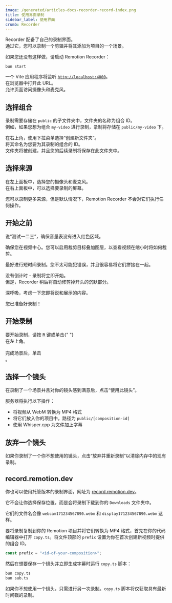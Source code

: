 ```yaml
---
image: /generated/articles-docs-recorder-record-index.png
title: 使用界面录制
sidebar_label: 使用界面
crumb: Recorder
---
```



Recorder 配备了自己的录制界面。  
通过它，您可以录制一个剪辑并将其添加为项目的一个场景。

如果您还没有这样做，请启动 Remotion Recorder：

```tsx
bun start
```

一个 Vite 应用程序将监听 [`http://localhost:4000`](http://localhost:4000)。  
在浏览器中打开此 URL。  
允许页面访问摄像头和麦克风。

## 选择组合

录制需要存储在 `public` 的子文件夹中，文件夹的名称为组合 ID。  
例如，如果您想为组合 `my-video` 进行录制，录制将存储在 `public/my-video` 下。

在右上角，使用下拉菜单选择“创建新文件夹”。  
将其命名为您要为其录制的组合的 ID。  
文件夹将被创建，并且您的后续录制将保存在此文件夹中。

## 选择来源

在左上面板中，选择您的摄像头和麦克风。  
在右上面板中，可以选择要录制的屏幕。

您可以录制更多来源，但是默认情况下，Remotion Recorder 不会对它们执行任何操作。

## 开始之前

说“测试一二三”，确保音量表没有进入红色区域。

确保您在视频中心。您可以启用裁剪目标叠加图层，以查看视频在缩小时将如何裁剪。

最好进行短时间录制。您不太可能犯错误，并且很容易将它们拼接在一起。

没有倒计时 - 录制将立即开始。  
但是，Recorder 稍后将自动修剪掉开头的沉默部分。

深呼吸，考虑一下您即将说和展示的内容。

您已准备好录制！

## 开始录制

<div
  style={{
    display: "flex",
    flexDirection: "row",
    alignItems: "center",
    flexWrap: "wrap",
  }}
>
  <div>
    要开始录制，请按 <kbd>R</kbd> 键或单击{" "}
  </div>
  <RecordingButton type="start" />
  <div>在左上角。</div>
</div>
<br />
<div
  style={{
    display: "flex",
    flexDirection: "row",
    alignItems: "center",
    flexWrap: "wrap",
  }}
>
  <div>完成场景后，单击</div>
  <RecordingButton type="stop" />
  <div>。</div>
</div>

## 选择一个镜头

在录制了一个场景并且对你的镜头感到满意后，点击“使用此镜头”。

服务器将执行以下操作：

- 将视频从 WebM 转换为 MP4 格式
- 将它们放入你的项目中，路径为 `public/[composition-id]`
- 使用 Whisper.cpp 为文件加上字幕

## 放弃一个镜头

如果你录制了一个你不想使用的镜头，点击“放弃并重新录制”以清除内存中的现有录制。

## record.remotion.dev

你也可以使用托管版本的录制界面，网址为 [record.remotion.dev](https://record.remotion.dev)。

它不会让你选择保存位置，而是会将录制下载到你的 `Downloads` 文件夹中。

它们的文件名会像 `webcam171234567890.webm` 和 `display171234567890.webm` 这样。

要将录制复制到你的 Remotion 项目并将它们转换为 MP4 格式，首先在你的代码编辑器中打开 `copy.ts`。将文件顶部的 `prefix` 设置为你在首次创建新视频时提供的组合 ID。

```ts title="copy.ts"
const prefix = "<id-of-your-composition>";
```

然后在想要保存一个镜头并立即生成字幕时运行 `copy.ts` 脚本：

```bash
bun copy.ts
bun sub.ts
```

如果你不想使用一个镜头，只需进行另一次录制。`copy.ts` 脚本将仅获取具有最新时间戳的录制。
